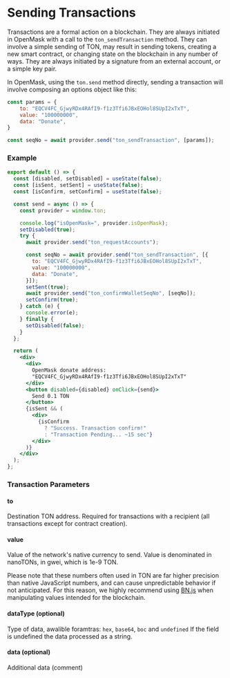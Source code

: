 
# Sending Transactions

Transactions are a formal action on a blockchain. They are always initiated in OpenMask with a call to the `ton_sendTransaction` method.
They can involve a simple sending of TON, may result in sending tokens, creating a new smart contract, or changing state on the blockchain
in any number of ways. They are always initiated by a signature from an external account, or a simple key pair.

In OpenMask, using the `ton.send` method directly, sending a transaction will involve composing an options object like this:

```js
const params = {
    to: "EQCV4FC_GjwyRDx4RAfI9-f1z3Tfi6JBxEOHol8SUpI2xTxT",
    value: "100000000",
    data: "Donate",
}

const seqNo = await provider.send("ton_sendTransaction", [params]);
```

### Example

<Transaction />

```jsx
export default () => {
  const [disabled, setDisabled] = useState(false);
  const [isSent, setSent] = useState(false);
  const [isConfirm, setConfirm] = useState(false);

  const send = async () => {
    const provider = window.ton;

    console.log("isOpenMask=", provider.isOpenMask);
    setDisabled(true);
    try {
      await provider.send("ton_requestAccounts");

      const seqNo = await provider.send("ton_sendTransaction", [{
        to: "EQCV4FC_GjwyRDx4RAfI9-f1z3Tfi6JBxEOHol8SUpI2xTxT",
        value: "100000000",
        data: "Donate",
      }]);
      setSent(true);
      await provider.send("ton_confirmWalletSeqNo", [seqNo]);
      setConfirm(true);
    } catch (e) {
      console.error(e);
    } finally {
      setDisabled(false);
    }
  };

  return (
    <div>
      <div>
        OpenMask donate address:
        "EQCV4FC_GjwyRDx4RAfI9-f1z3Tfi6JBxEOHol8SUpI2xTxT"
      </div>
      <button disabled={disabled} onClick={send}>
        Send 0.1 TON
      </button>
      {isSent && (
        <div>
          {isConfirm
            ? "Success. Transaction confirm!"
            : "Transaction Pending... ~15 sec"}
        </div>
      )}
    </div>
  );
};

```

### Transaction Parameters

#### to

Destination TON address. Required for transactions with a recipient (all transactions except for contract creation).

#### value

Value of the network's native currency to send. Value is denominated in nanoTONs, in gwei, which is 1e-9 TON.

Please note that these numbers often used in TON are far higher precision than native JavaScript numbers,
and can cause unpredictable behavior if not anticipated. For this reason, we highly recommend using [BN.js](https://github.com/indutny/bn.js/)
when manipulating values intended for the blockchain.

#### dataType (optional)

Type of data, awalible foramtras: `hex`, `base64`, `boc` and `undefined`
If the field is undefined the data processed as a string.

#### data (optional)

Additional data (comment)
